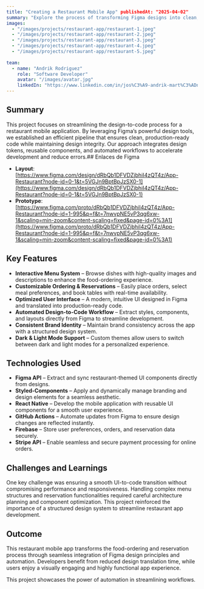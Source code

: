 ```yaml
---
title: "Creating a Restaurant Mobile App" publishedAt: "2025-04-02" 
summary: "Explore the process of transforming Figma designs into clean, ready-to-use code, improving efficiency and consistency in product development." 
images:
  - "/images/projects/restaurant-app/restaurant-1.jpeg"
  - "/images/projects/restaurant-app/restaurant-2.jpeg"
  - "/images/projects/restaurant-app/restaurant-3.jpeg"
  - "/images/projects/restaurant-app/restaurant-4.jpeg"
  - "/images/projects/restaurant-app/restaurant-5.jpeg"
  
team:
  - name: "Andrik Rodriguez"
    role: "Software Developer"
    avatar: "/images/avatar.jpg"
    linkedIn: "https://www.linkedin.com/in/jos%C3%A9-andrik-mart%C3%ADnez-rodr%C3%ADguez-756a08228/"
---
```


## Summary

This project focuses on streamlining the design-to-code process for a restaurant mobile application. By leveraging Figma’s powerful design tools, we established an efficient pipeline that ensures clean, production-ready code while maintaining design integrity. Our approach integrates design tokens, reusable components, and automated workflows to accelerate development and reduce errors.## Enlaces de Figma

- **Layout**: [https://www.figma.com/design/dRbQb1DFVDZjbhiI4zQT4z/App-Restaurant?node-id=0-1&t=5VGJn9BptBpJzSX0-1](https://www.figma.com/design/dRbQb1DFVDZjbhiI4zQT4z/App-Restaurant?node-id=0-1&t=5VGJn9BptBpJzSX0-1)
- **Prototype**: [https://www.figma.com/proto/dRbQb1DFVDZjbhiI4zQT4z/App-Restaurant?node-id=1-995&p=f&t=7nwvpNE5vP3qg6xw-1&scaling=min-zoom&content-scaling=fixed&page-id=0%3A1](https://www.figma.com/proto/dRbQb1DFVDZjbhiI4zQT4z/App-Restaurant?node-id=1-995&p=f&t=7nwvpNE5vP3qg6xw-1&scaling=min-zoom&content-scaling=fixed&page-id=0%3A1)

## Key Features

- **Interactive Menu System** – Browse dishes with high-quality images and descriptions to enhance the food-ordering experience.
- **Customizable Ordering & Reservations** – Easily place orders, select meal preferences, and book tables with real-time availability.
- **Optimized User Interface** – A modern, intuitive UI designed in Figma and translated into production-ready code.
- **Automated Design-to-Code Workflow** – Extract styles, components, and layouts directly from Figma to streamline development.
- **Consistent Brand Identity** – Maintain brand consistency across the app with a structured design system.
- **Dark & Light Mode Support** – Custom themes allow users to switch between dark and light modes for a personalized experience.

## Technologies Used

- **Figma API** – Extract and sync restaurant-themed UI components directly from designs.
- **Styled-Components** – Apply and dynamically manage branding and design elements for a seamless aesthetic.
- **React Native** – Develop the mobile application with reusable UI components for a smooth user experience.
- **GitHub Actions** – Automate updates from Figma to ensure design changes are reflected instantly.
- **Firebase** – Store user preferences, orders, and reservation data securely.
- **Stripe API** – Enable seamless and secure payment processing for online orders.

## Challenges and Learnings

One key challenge was ensuring a smooth UI-to-code transition without compromising performance and responsiveness. Handling complex menu structures and reservation functionalities required careful architecture planning and component optimization. This project reinforced the importance of a structured design system to streamline restaurant app development.
## Outcome

This restaurant mobile app transforms the food-ordering and reservation process through seamless integration of Figma design principles and automation. Developers benefit from reduced design translation time, while users enjoy a visually engaging and highly functional app experience.

This project showcases the power of automation in streamlining workflows.